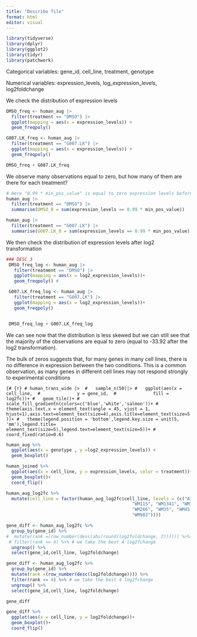 ```yaml
---
title: "Describe file"
format: html
editor: visual
---
```


```r
library(tidyverse)
library(dplyr)
library(ggplot2)
library(tidyr)
library(patchwork)
```

Categorical variables: gene_id, cell_line, treatment, genotype

Numerical variables: expression_levels, log_expression_levels, log2foldchange

We check the distribution of expression levels

```r
DMSO_freq <- human_aug |> 
  filter(treatment == "DMSO") |> 
  ggplot(mapping = aes(x = expression_levels)) +
  geom_freqpoly()

G007.LK_freq <- human_aug |>
  filter(treatment == "G007.LK") |> 
  ggplot(mapping = aes(x = expression_levels)) +
  geom_freqpoly()

DMSO_freq + G007.LK_freq
```

We observe many observations equal to zero, but how many of them are there for each treatment?

```r
# Here "0.99 * min_pos_value" is equal to zero expression levels before adding the offset 
human_aug |> 
  filter(treatment == "DMSO") |> 
  summarise(DMSO_0 = sum(expression_levels == 0.99 * min_pos_value))

human_aug |>
  filter(treatment == "G007.LK") |> 
  summarise(G007.LK_0 = sum(expression_levels == 0.99 * min_pos_value))
```

We then check the distribution of expression levels after log2 transformation

```r
### DESC_3
 DMSO_freq_log <- human_aug |>
   filter(treatment == "DMSO") |>
   ggplot(mapping = aes(x = log2_expression_levels))+
   geom_freqpoly() #

 G007.LK_freq_log <- human_aug |>
   filter(treatment == "G007.LK") |>
   ggplot(mapping = aes(x = log2_expression_levels))+
   geom_freqpoly()


 DMSO_freq_log + G007.LK_freq_log
```

We can see now that the distribution is less skewed but we can still see that the majority of the observations are equal to zero (equal to -33.92 after the log2 transformation).

The bulk of zeros suggests that, for many genes in many cell lines, there is no difference in expression between the two conditions. This is a common observation, as many genes in different cell lines may not respond strongly to experimental conditions

`{# {r} # human_trans_wide |>  #   sample_n(50)|> #   ggplot(aes(x = cell_line,  #              y = gene_id,  #              fill = log2fc))+ #   geom_tile()+ #   scale_fill_gradientn(colors=c('blue','white','salmon'))+ #   theme(axis.text.x = element_text(angle = 45, vjust = 1, hjust=1),axis.text=element_text(size=4),axis.title=element_text(size=5))+ #   theme(legend.position = 'bottom',legend.key.size = unit(5, 'mm'),legend.title= element_text(size=5),legend.text=element_text(size=5))+ #   coord_fixed(ratio=0.6)`

```r
human_aug %>% 
  ggplot(aes(x = genotype , y =log2_expression_levels)) +
  geom_boxplot()
```

```r
human_joined %>% 
  ggplot(aes(x = cell_line, y = expression_levels, color = treatment))+
  geom_boxplot()+
  coord_flip()
```

```r
human_aug_log2fc %>% 
  mutate(cell_line = factor(human_aug_log2fc$cell_line, levels = (c("A375","FemxI", "FemxV", "LOX", "MeWo", "Skmel28", 
                                                "WM115", "WM1341", "WM1366", "WM1382", "WM239", 
                                                "WM266", "WM35", "WM45.1", "WM793", "WM852", "WM9", 
                                                "WM983"))))
```

```r
gene_diff <- human_aug_log2fc %>%
  group_by(gene_id) %>%
#  mutate(rank =(row_number(desc(abs(round(log2foldchange, 2)))))) %>%
 # filter(rank <= 4) %>% # we take the best 4 log2fchange
  ungroup() %>%
  select(gene_id,cell_line, log2foldchange)
```

```r

gene_diff <- human_aug_log2fc %>%
  group_by(gene_id) %>%
  mutate(rank =(row_number(desc(log2foldchange)))) %>%
  filter(rank <= 4) %>% # we take the best 4 log2fchange
  ungroup() %>%
  select(gene_id,cell_line, log2foldchange) 

gene_diff
```

```r
gene_diff %>% 
  ggplot(aes(x = cell_line, y = log2foldchange))+
  geom_boxplot()+
  coord_flip()
```

```r

```
